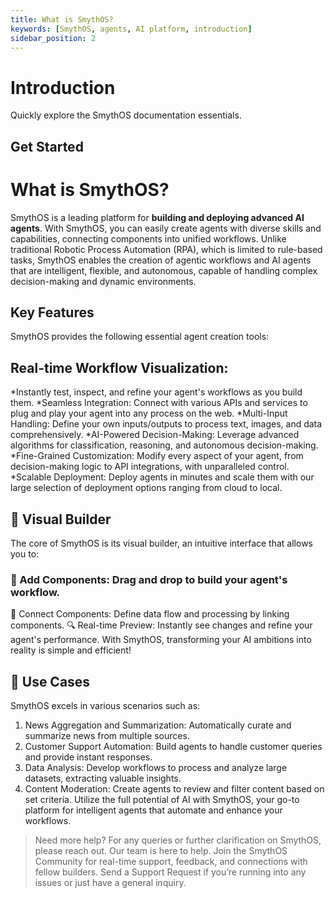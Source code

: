 ```yaml
---
title: What is SmythOS?
keywords: [SmythOS, agents, AI platform, introduction]
sidebar_position: 2
---
```



# Introduction

Quickly explore the SmythOS documentation essentials.

## Get Started

<CardGrid>
  <Card
    title="What is SmythOS?"
    description="Intro to the platform."
    to="./overview"
  />
  <Card
    title="Quickstart"
    description="Your first agent in 2 minutes."
    to="./quickstart"
  />
  <Card
    title="Glossary"
    description="Understand core concepts."
    to="./glossary"
  />
</CardGrid>

# What is SmythOS?

SmythOS is a leading platform for **building and deploying advanced AI agents**. With SmythOS, you can easily create agents with diverse skills and capabilities, connecting components into unified workflows. Unlike traditional Robotic Process Automation (RPA), which is limited to rule-based tasks, SmythOS enables the creation of agentic workflows and AI agents that are intelligent, flexible, and autonomous, capable of handling complex decision-making and dynamic environments.

## Key Features

SmythOS provides the following essential agent creation tools:

## Real-time Workflow Visualization:

*Instantly test, inspect, and refine your agent's workflows as you build them.
*Seamless Integration: Connect with various APIs and services to plug and play your agent into any process on the web.
*Multi-Input Handling: Define your own inputs/outputs to process text, images, and data comprehensively.
*AI-Powered Decision-Making: Leverage advanced algorithms for classification, reasoning, and autonomous decision-making.
*Fine-Grained Customization: Modify every aspect of your agent, from decision-making logic to API integrations, with unparalleled control.
*Scalable Deployment: Deploy agents in minutes and scale them with our large selection of deployment options ranging from cloud to local.

## 🌟 Visual Builder

The core of SmythOS is its visual builder, an intuitive interface that allows you to:

### 🧩 Add Components: Drag and drop to build your agent's workflow.

🔗 Connect Components: Define data flow and processing by linking components.
🔍 Real-time Preview: Instantly see changes and refine your agent's performance.
With SmythOS, transforming your AI ambitions into reality is simple and efficient!

## 🎯 Use Cases

SmythOS excels in various scenarios such as:

1. News Aggregation and Summarization: Automatically curate and summarize news from multiple sources.
2. Customer Support Automation: Build agents to handle customer queries and provide instant responses.
3. Data Analysis: Develop workflows to process and analyze large datasets, extracting valuable insights.
4. Content Moderation: Create agents to review and filter content based on set criteria.
Utilize the full potential of AI with SmythOS, your go-to platform for intelligent agents that automate and enhance your workflows.



> Need more help? For any queries or further clarification on SmythOS, please reach out. Our team is here to help.
> Join the SmythOS Community for real-time support, feedback, and connections with fellow builders.
> Send a Support Request if you’re running into any issues or just have a general inquiry.